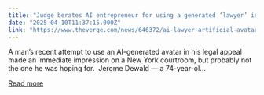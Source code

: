 ```yaml
---
title: "Judge berates AI entrepreneur for using a generated ‘lawyer’ in court"
date: "2025-04-10T11:37:15.000Z"
link: "https://www.theverge.com/news/646372/ai-lawyer-artificial-avatar-new-york-court-case-video"
---
```


A man’s recent attempt to use an AI-generated avatar in his legal appeal made an immediate impression on a New York courtroom, but probably not the one he was hoping for. 
Jerome Dewald — a 74-year-ol...

[Read more](https://www.theverge.com/news/646372/ai-lawyer-artificial-avatar-new-york-court-case-video)
